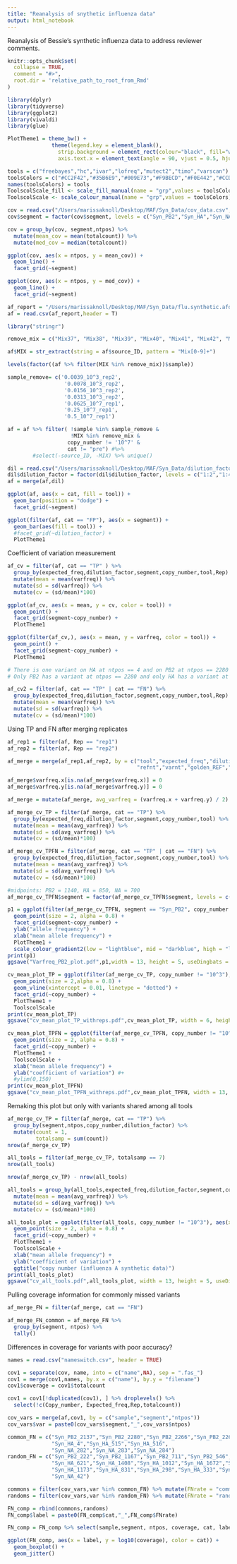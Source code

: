 ```yaml
---
title: "Reanalysis of snythetic influenza data"
output: html_notebook
---
```


Reanalysis of Bessie's synthetic influenza data to address reviewer comments.

```r
knitr::opts_chunk$set(
  collapse = TRUE,
  comment = "#>",
  root.dir = 'relative_path_to_root_from_Rmd'
)
```

```r
library(dplyr)
library(tidyverse)
library(ggplot2)
library(vivaldi)
library(glue)
```

```r
PlotTheme1 = theme_bw() +
              theme(legend.key = element_blank(),
                strip.background = element_rect(colour="black", fill="white"),
                axis.text.x = element_text(angle = 90, vjust = 0.5, hjust=1))
```

```r
tools = c("freebayes","hc","ivar","lofreq","mutect2","timo","varscan")
toolsColors = c("#CC2F42","#35B6E9","#009E73","#F9BECD","#F0E442","#CCD2EB","#9B9E9A")
names(toolsColors) = tools
ToolscolScale_fill <- scale_fill_manual(name = "grp",values = toolsColors)
ToolscolScale <- scale_colour_manual(name = "grp",values = toolsColors)
```

```r
cov = read.csv("/Users/marissaknoll/Desktop/MAF/Syn_Data/cov_data.csv", header = T)
cov$segment = factor(cov$segment, levels = c("Syn_PB2","Syn_HA","Syn_NA"))
```

```r
cov = group_by(cov, segment,ntpos) %>%
  mutate(mean_cov = mean(totalcount)) %>%
  mutate(med_cov = median(totalcount))

ggplot(cov, aes(x = ntpos, y = mean_cov)) +
  geom_line() +
  facet_grid(~segment)

ggplot(cov, aes(x = ntpos, y = med_cov)) +
  geom_line() +
  facet_grid(~segment)
```

```r
af_report = "/Users/marissaknoll/Desktop/MAF/Syn_Data/flu.synthetic.afdata.csv"
af = read.csv(af_report,header = T)

library("stringr")

remove_mix = c("Mix37", "Mix38", "Mix39", "Mix40", "Mix41", "Mix42", "Mix44")

af$MIX = str_extract(string = af$source_ID, pattern = "Mix[0-9]+")

levels(factor((af %>% filter(MIX %in% remove_mix))$sample))

sample_remove= c('0.0039_10^3_rep2',
                  '0.0078_10^3_rep2',
                  '0.0156_10^3_rep2',
                  '0.0313_10^3_rep2',
                  '0.0625_10^7_rep1',
                  '0.25_10^7_rep1',
                  '0.5_10^7_rep1')
```

```r
af = af %>% filter( !sample %in% sample_remove &
                    !MIX %in% remove_mix & 
                   copy_number != '10^7' &
                   cat != "pre") #%>%  
        #select(-source_ID, -MIX) %>% unique() 
```

```r
dil = read.csv("/Users/marissaknoll/Desktop/MAF/Syn_Data/dilution_factor.csv", header = T)
dil$dilution_factor = factor(dil$dilution_factor, levels = c("1:2","1:4","1:8","1:16","1:32","1:64","1:128","1:256"))
af = merge(af,dil)
```

```r
ggplot(af, aes(x = cat, fill = tool)) +
  geom_bar(position = "dodge") +
  facet_grid(~segment)

ggplot(filter(af, cat == "FP"), aes(x = segment)) +
  geom_bar(aes(fill = tool)) +
  #facet_grid(~dilution_factor) +
  PlotTheme1
```

Coefficient of variation measurement
```r
af_cv = filter(af, cat == "TP" ) %>%
  group_by(expected_freq,dilution_factor,segment,copy_number,tool,Rep) %>%
  mutate(mean = mean(varfreq)) %>%
  mutate(sd = sd(varfreq)) %>%
  mutate(cv = (sd/mean)*100)

ggplot(af_cv, aes(x = mean, y = cv, color = tool)) +
  geom_point() +
  facet_grid(segment~copy_number) +
  PlotTheme1

ggplot(filter(af_cv,), aes(x = mean, y = varfreq, color = tool)) +
  geom_point() +
  facet_grid(segment~copy_number) +
  PlotTheme1

# There is one variant on HA at ntpos == 4 and on PB2 at ntpos == 2280 that are routinely called waaaay below what they should be by all tools
# Only PB2 has a variant at ntpos == 2280 and only HA has a variant at ntpos == 4, so just filtering out the position won't affect other segments

af_cv2 = filter(af, cat == "TP" | cat == "FN") %>%
  group_by(expected_freq,dilution_factor,segment,copy_number,tool,Rep) %>%
  mutate(mean = mean(varfreq)) %>%
  mutate(sd = sd(varfreq)) %>%
  mutate(cv = (sd/mean)*100)

```

Using TP and FN after merging replicates
```r
af_rep1 = filter(af, Rep == "rep1")
af_rep2 = filter(af, Rep == "rep2")

af_merge = merge(af_rep1,af_rep2, by = c("tool","expected_freq","dilution_factor","copy_number","segment","ntpos",
                                         "refnt","varnt","golden_REF","golden_ALT","cat"))

af_merge$varfreq.x[is.na(af_merge$varfreq.x)] = 0
af_merge$varfreq.y[is.na(af_merge$varfreq.y)] = 0

af_merge = mutate(af_merge, avg_varfreq = (varfreq.x + varfreq.y) / 2)

af_merge_cv_TP = filter(af_merge, cat == "TP") %>%
  group_by(expected_freq,dilution_factor,segment,copy_number,tool) %>%
  mutate(mean = mean(avg_varfreq)) %>%
  mutate(sd = sd(avg_varfreq)) %>%
  mutate(cv = (sd/mean)*100)

af_merge_cv_TPFN = filter(af_merge, cat == "TP" | cat == "FN") %>%
  group_by(expected_freq,dilution_factor,segment,copy_number,tool) %>%
  mutate(mean = mean(avg_varfreq)) %>%
  mutate(sd = sd(avg_varfreq)) %>%
  mutate(cv = (sd/mean)*100)
```

```r
#midpoints: PB2 = 1140, HA = 850, NA = 700
af_merge_cv_TPFN$segment = factor(af_merge_cv_TPFN$segment, levels = c("Syn_PB2","Syn_HA","Syn_NA"))

p1 = ggplot(filter(af_merge_cv_TPFN, segment == "Syn_PB2", copy_number != "10^3"), aes(x = mean, y = avg_varfreq,color = ntpos)) +
  geom_point(size = 2, alpha = 0.8) +
  facet_grid(segment~copy_number) +
  ylab("allele frequency") +
  xlab("mean allele frequency") +
  PlotTheme1 +
  scale_colour_gradient2(low = "lightblue", mid = "darkblue", high = "lightblue", midpoint = 1140) # make monochrome blue
print(p1)
ggsave("Varfreq_PB2_plot.pdf",p1,width = 13, height = 5, useDingbats = FALSE)
```

```r
cv_mean_plot_TP = ggplot(filter(af_merge_cv_TP, copy_number != "10^3"), aes(x = mean, y = cv, color = tool)) +
  geom_point(size = 2,alpha = 0.8) +
  geom_vline(xintercept = 0.01, linetype = "dotted") +
  facet_grid(~copy_number) +
  PlotTheme1 +
  ToolscolScale
print(cv_mean_plot_TP)
ggsave("cv_mean_plot_TP_withreps.pdf",cv_mean_plot_TP, width = 6, height = 5, useDingbats = FALSE)

cv_mean_plot_TPFN = ggplot(filter(af_merge_cv_TPFN, copy_number != "10^3"), aes(x = mean, y = cv, color = tool)) +
  geom_point(size = 2, alpha = 0.8) +
  facet_grid(~copy_number) +
  PlotTheme1 +
  ToolscolScale +
  xlab("mean allele frequency") +
  ylab("coefficient of variation") #+
  #ylim(0,150)
print(cv_mean_plot_TPFN)
ggsave("cv_mean_plot_TPFN_withreps.pdf",cv_mean_plot_TPFN, width = 13, height = 5, useDingbats = FALSE)
```

Remaking this plot but only with variants shared among all tools
```r
af_merge_cv_TP = filter(af_merge, cat == "TP") %>%
  group_by(segment,ntpos,copy_number,dilution_factor) %>%
  mutate(count = 1, 
         totalsamp = sum(count))
nrow(af_merge_cv_TP)

all_tools = filter(af_merge_cv_TP, totalsamp == 7)
nrow(all_tools)

nrow(af_merge_cv_TP) - nrow(all_tools)
```

```r
all_tools = group_by(all_tools,expected_freq,dilution_factor,segment,copy_number,tool) %>%
  mutate(mean = mean(avg_varfreq)) %>%
  mutate(sd = sd(avg_varfreq)) %>%
  mutate(cv = (sd/mean)*100)
```

```r
all_tools_plot = ggplot(filter(all_tools, copy_number != "10^3"), aes(x = mean, y = cv, color = tool, shape = segment)) +
  geom_point(size = 2, alpha = 0.8) +
  facet_grid(~copy_number) +
  PlotTheme1 +
  ToolscolScale +
  xlab("mean allele frequency") +
  ylab("coefficient of variation") +
  ggtitle("copy number (influenza A synthetic data)")
print(all_tools_plot)
ggsave("cv_all_tools.pdf",all_tools_plot, width = 13, height = 5, useDingbats = FALSE)
```

Pulling coverage information for commonly missed variants
```r
af_merge_FN = filter(af_merge, cat == "FN") 

af_merge_FN_common = af_merge_FN %>%
  group_by(segment, ntpos) %>%
  tally()
```

Differences in coverage for variants with poor accuracy?
```r
names = read.csv("nameswitch.csv", header = TRUE)

cov1 = separate(cov, name, into = c("name",NA), sep = ".fas_")
cov1 = merge(cov1,names, by.x = c("name"), by.y = "filename")
cov1$coverage = cov1$totalcount

cov1 = cov1[!duplicated(cov1), ] %>% droplevels() %>% 
  select(!c(Copy_number, Expected_freq,Rep,totalcount))

```

```r
cov_vars = merge(af,cov1, by = c("sample","segment","ntpos"))
cov_vars$var = paste0(cov_vars$segment,"_",cov_vars$ntpos)

common_FN = c("Syn_PB2_2137","Syn_PB2_2280","Syn_PB2_2266","Syn_PB2_2267",
              "Syn_HA_4","Syn_HA_515","Syn_HA_516",
              "Syn_NA_282","Syn_NA_283","Syn_NA_284")
random_FN = c("Syn_PB2_222","Syn_PB2_1167","Syn_PB2_711","Syn_PB2_546","Syn_PB2_1577","Syn_PB2_2055",
              "Syn_HA_621","Syn_HA_1408","Syn_HA_1012","Syn_HA_1672","Syn_HA_1563","Syn_HA_930",
              "Syn_HA_1173","Syn_HA_831","Syn_HA_298","Syn_HA_333","Syn_HA_796",
              "Syn_NA_42")

commons = filter(cov_vars,var %in% common_FN) %>% mutate(FNrate = "common")
randoms = filter(cov_vars,var %in% random_FN) %>% mutate(FNrate = "random")

FN_comp = rbind(commons,randoms)
FN_comp$label = paste0(FN_comp$cat,"_",FN_comp$FNrate)

FN_comp = FN_comp %>% select(sample,segment, ntpos, coverage, cat, label) %>% unique()
```

```r
ggplot(FN_comp, aes(x = label, y = log10(coverage), color = cat)) +
  geom_boxplot() +
  geom_jitter()
```
